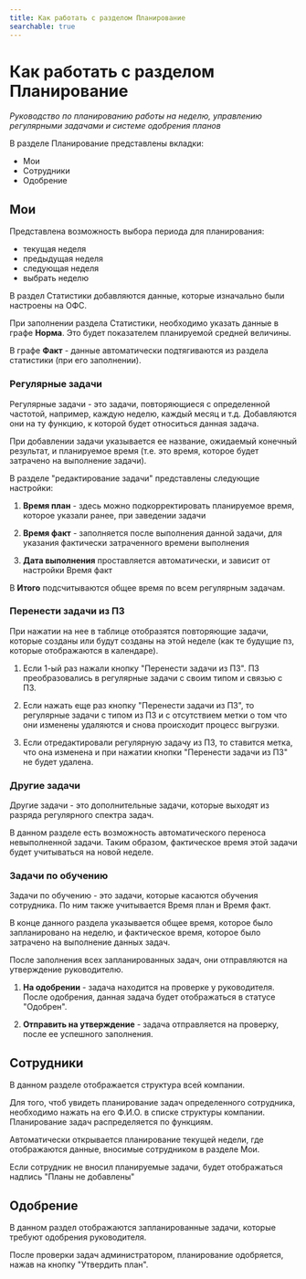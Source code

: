 ```yaml
---
title: Как работать с разделом Планирование
searchable: true
---
```


# Как работать с разделом Планирование

*Руководство по планированию работы на неделю, управлению регулярными задачами и системе одобрения планов*

В разделе Планирование представлены вкладки:

* Мои
* Сотрудники
* Одобрение

## Мои

Представлена возможность выбора периода для планирования:

* текущая неделя
* предыдущая неделя
* следующая неделя
* выбрать неделю

В раздел Статистики добавляются данные, которые изначально были настроены на ОФС.

При заполнении раздела Статистики, необходимо указать данные в графе **Норма**. Это будет показателем планируемой средней величины.

В графе **Факт** - данные автоматически подтягиваются из раздела статистики (при его заполнении).

### Регулярные задачи

Регулярные задачи - это задачи, повторяющиеся с определенной частотой, например, каждую неделю, каждый месяц и т.д. Добавляются они на ту функцию, к которой будет относиться данная задача.

При добавлении задачи указывается ее название, ожидаемый конечный результат, и планируемое время (т.е. это время, которое будет затрачено на выполнение задачи).

В разделе "редактирование задачи" представлены следующие настройки:

1. **Время план** - здесь можно подкорректировать планируемое время, которое указали ранее, при заведении задачи

2. **Время факт** - заполняется после выполнения данной задачи, для указания фактически затраченного времени выполнения

3. **Дата выполнения** проставляется автоматически, и зависит от настройки Время факт

В **Итого** подсчитываются общее время по всем регулярным задачам.

### Перенести задачи из ПЗ

При нажатии на нее в таблице отобразятся повторяющие задачи, которые созданы или будут созданы на этой неделе (как те будущие пз, которые отображаются в календаре).

1. Если 1-ый раз нажали кнопку "Перенести задачи из ПЗ". ПЗ преобразовались в регулярные задачи с своим типом и связью с ПЗ.

2. Если нажать еще раз кнопку "Перенести задачи из ПЗ", то регулярные задачи с типом из ПЗ и с отсутствием метки о том что они изменены удаляются и снова происходит процесс выгрузки.

3. Если отредактировали регулярную задачу из ПЗ, то ставится метка, что она изменена и при нажатии кнопки "Перенести задачи из ПЗ" не будет удалена.

### Другие задачи

Другие задачи - это дополнительные задачи, которые выходят из разряда регулярного спектра задач.

В данном разделе есть возможность автоматического переноса невыполненной задачи. Таким образом, фактическое время этой задачи будет учитываться на новой неделе.

### Задачи по обучению

Задачи по обучению - это задачи, которые касаются обучения сотрудника. По ним также учитывается Время план и Время факт.

В конце данного раздела указывается общее время, которое было запланировано на неделю, и фактическое время, которое было затрачено на выполнение данных задач.

После заполнения всех запланированных задач, они отправляются на утверждение руководителю.

1. **На одобрении** - задача находится на проверке у руководителя. После одобрения, данная задача будет отображаться в статусе "Одобрен".

2. **Отправить на утверждение** - задача отправляется на проверку, после ее успешного заполнения.

## Сотрудники

В данном разделе отображается структура всей компании.

Для того, чтоб увидеть планирование задач определенного сотрудника, необходимо нажать на его Ф.И.О. в списке структуры компании. Планирование задач распределяется по функциям.

Автоматически открывается планирование текущей недели, где отображаются данные, вносимые сотрудником в разделе Мои.

Если сотрудник не вносил планируемые задачи, будет отображаться надпись "Планы не добавлены"

## Одобрение

В данном раздел отображаются запланированные задачи, которые требуют одобрения руководителя.

После проверки задач администратором, планирование одобряется, нажав на кнопку "Утвердить план". 